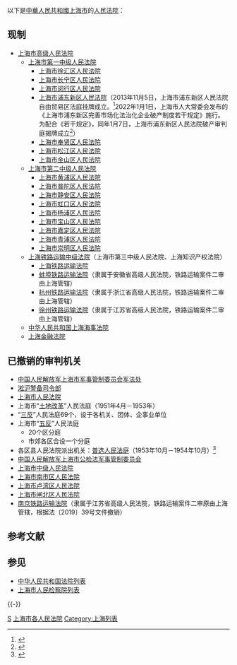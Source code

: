 以下是[[中華人民共和國|中華人民共和國]][[上海市|上海市]]的[[人民法院|人民法院]]：
== 现制 ==
*[[上海市高级人民法院|上海市高级人民法院]]
**[[上海市第一中级人民法院|上海市第一中级人民法院]]
***[[上海市徐汇区人民法院|上海市徐汇区人民法院]]
***[[上海市长宁区人民法院|上海市长宁区人民法院]]
***[[上海市闵行区人民法院|上海市闵行区人民法院]]
***[[上海市浦东新区人民法院|上海市浦东新区人民法院]]（2013年11月5日，上海市浦东新区人民法院自由贸易区法庭挂牌成立。<ref>{{cite news |title=上海市浦东新区人民法院自由贸易区法庭挂牌成立 |url=https://qikan.chaoxing.com/detail_38502727e7500f263a03376cafaeda6515b18ee83e86bf211921b0a3ea255101fc1cf1fbb4666ae6d7a49167df6f1e09a39622d86db62aa3bf79088432a95c0dd5dd340b56f70b429f33cdbeee8cfcee20b88c6e534e6905ff2392838a1740b511270bb1d955dcf1adfd43ad95f43916}}</ref>2022年1月1日，上海市人大常委会发布的《上海市浦东新区完善市场化法治化企业破产制度若干规定》施行。为配合《若干规定》，同年1月7日，上海市浦东新区人民法院破产审判庭揭牌成立<ref>{{cite news |title=先行先试！浦东法院破产审判庭今日揭牌成立 |url=https://www.51ldb.com/shsldb/sz/content/017e33c5bfbec0010000df844d7e124a.html |accessdate=2022-01-07 |archive-date=2022-01-08 |archive-url=https://web.archive.org/web/20220108225221/https://www.51ldb.com/shsldb/sz/content/017e33c5bfbec0010000df844d7e124a.html }}</ref>）
***[[上海市奉贤区人民法院|上海市奉贤区人民法院]]
***[[上海市松江区人民法院|上海市松江区人民法院]]
***[[上海市金山区人民法院|上海市金山区人民法院]]
**[[上海市第二中级人民法院|上海市第二中级人民法院]]
***[[上海市黄浦区人民法院|上海市黄浦区人民法院]]
***[[上海市普陀区人民法院|上海市普陀区人民法院]]
***[[上海市静安区人民法院|上海市静安区人民法院]]
***[[上海市虹口区人民法院|上海市虹口区人民法院]]
***[[上海市杨浦区人民法院|上海市杨浦区人民法院]]
***[[上海市宝山区人民法院|上海市宝山区人民法院]]
***[[上海市嘉定区人民法院|上海市嘉定区人民法院]]
***[[上海市青浦区人民法院|上海市青浦区人民法院]]
***[[上海市崇明区人民法院|上海市崇明区人民法院]]
**[[上海铁路运输中级法院|上海铁路运输中级法院]]（上海市第三中级人民法院、上海知识产权法院）
***[[上海铁路运输法院|上海铁路运输法院]]
***[[蚌埠铁路运输法院|蚌埠铁路运输法院]]（隶属于安徽省高级人民法院，铁路运输案件二审由上海管辖）
***[[杭州铁路运输法院|杭州铁路运输法院]]（隶属于浙江省高级人民法院，铁路运输案件二审由上海管辖）
***[[徐州铁路运输法院|徐州铁路运输法院]]（隶属于江苏省高级人民法院，铁路运输案件二审由上海管辖）
**[[中华人民共和国上海海事法院|中华人民共和国上海海事法院]]
**[[上海金融法院|上海金融法院]]

== 已撤销的审判机关 ==
* [[中国人民解放军上海市军事管制委员会军法处|中国人民解放军上海市军事管制委员会军法处]]
* [[淞沪警备司令部|淞沪警备司令部]]
* [[上海市人民法院|上海市人民法院]]
* 上海市“[[土地改革|土地改革]]”人民法庭（1951年4月－1953年）
* “[[三反|三反]]”人民法庭69个，设于各机关、团体、企事业单位
* 上海市“[[五反|五反]]”人民法庭
** 20个区分庭
** 市郊各区合设一个分庭 
* 各区县人民法院派出机关：[[普选人民法庭|普选人民法庭]]（1953年10月－1954年10月）<ref>{{Cite web |url=http://www.shtong.gov.cn/newsite/node2/node2245/node81324/node81329/node81362/node81368/userobject1ai101252.html |title=上海审判志 >> 第一编机构 >> 第二章解放后审判机构 >> 第四节　上海市临时审判机构 |accessdate=2019-04-15 |archive-date=2017-02-27 |archive-url=https://web.archive.org/web/20170227212436/http://www.shtong.gov.cn/Newsite/node2/node2245/node81324/node81329/node81362/node81368/userobject1ai101252.html |dead-url=no }}</ref>
* [[中国人民解放军上海市公检法军事管制委员会|中国人民解放军上海市公检法军事管制委员会]]
* [[上海市中级人民法院|上海市中级人民法院]]
* [[上海市南市区人民法院|上海市南市区人民法院]]
* [[上海市卢湾区人民法院|上海市卢湾区人民法院]]
* [[上海市闸北区人民法院|上海市闸北区人民法院]]
* [[南京铁路运输法院|南京铁路运输法院]]（隶属于江苏省高级人民法院，铁路运输案件二审原由上海管辖，根据法〔2019〕39号文件撤销）

== 参考文献 ==
{{Reflist}}

== 参见 ==
* [[中华人民共和国法院列表|中华人民共和国法院列表]]
* [[上海市人民检察院列表|上海市人民检察院列表]]

{{-}}
{{中华人民共和国法院|地}}
{{上海政法|法院}}
{{上海行政区划}}
{{上海市飞地}}

[[Category:中华人民共和国法院列表|S]]
[[Category:上海市各人民法院|]]
[[Category:上海列表|Category:上海列表]]